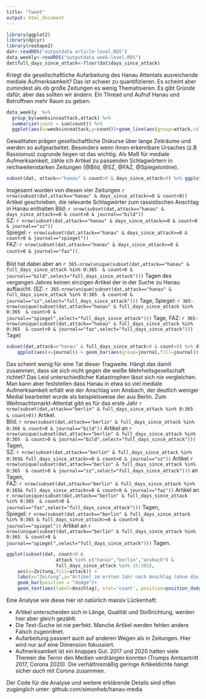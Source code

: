 ```yaml
---
title: "Tweet"
output: html_document
---
```


```r
library(ggplot2)
library(dplyr)
library(reshape2)
dat<-readRDS("outputdata article-level.RDS")
data_weekly<-readRDS("outputdata week-level.RDS")
dat$full_days_since_attack<-floor(dat$days_since_attack)
```

Kriegt die gesellschaftliche Aufarbeitung des Hanau Attentats ausreichende mediale Aufmerksamkeit? Das ist schwer zu quantifizieren. Es scheint aber zumindest als ob große Zeitungen es wenig Thematisieren. Es gibt Gründe dafür, aber das sollten wir ändern. Ein Thread und Aufruf Hanau und Betroffnen mehr Raum zu geben:

```r
data_weekly  %>% 
  group_by(weeksinceattack,attack) %>% 
  summarize(count = sum(count)) %>%  
  ggplot(aes(x=weeksinceattack,y=count))+geom_line(aes(group=attack,color=attack))+xlim(c(-5,52))
```

Gewalttaten prägen gesellschaftliche Diskurse über lange Zeiträume und werden so aufgearbeitet. Besonders wenn ihnen erkennbare Ursaches (z.B Rassismus) zugrunde liegen ist das wichtig. Als Maß für mediale Aufmerksamkeit, zähle ich Artikel zu passenden Schlagwörtern in reichweitenstarken Zeitungen (@Bild, @SZ, @FAZ, @Spiegelonline).
```r
subset(dat, attack=="hanau" & count>0 & days_since_attack>0) %>% ggplot(aes(x=Zeitung)) + geom_bar(aes(fill=Zeitung))
```

Insgesamt wurden von diesen vier Zeitungen `r nrow(subset(dat,attack=="hanau" & days_since_attack>=0 & count>0))` Artikel geschrieben, die relevante Schlagwörter zum rassistischen Anschlag in Hanau enthalten
Bild: `r nrow(subset(dat,attack=="hanau" & days_since_attack>=0 & count>0 & journal=="bild"))`<br />
SZ: `r nrow(subset(dat,attack=="hanau" & days_since_attack>=0 & count>0 & journal=="sz"))`<br />
Spiegel: `r nrow(subset(dat,attack=="hanau" & days_since_attack>=0 & count>0 & journal=="spiegel"))`<br />
FAZ: `r nrow(subset(dat,attack=="hanau" & days_since_attack>=0 & count>0 & journal=="faz"))`.<br /><br />
Bild hat dabei aber an `r 365-nrow(unique(subset(dat,attack=="hanau" & full_days_since_attack %in% 0:365  & count>0 & journal=="bild",select="full_days_since_attack")))` Tagen des vergangen Jahres keinen einzigen Artikel der in der Suche zu Hanau auftaucht. 
(SZ: `r 365-nrow(unique(subset(dat,attack=="hanau" & full_days_since_attack %in% 0:365  & count>0 & journal=="sz",select="full_days_since_attack")))` Tage,
Spiegel:  `r 365-nrow(unique(subset(dat,attack=="hanau" & full_days_since_attack %in% 0:365  & count>0 & journal=="spiegel",select="full_days_since_attack")))` Tage,
FAZ:  `r 365-nrow(unique(subset(dat,attack=="hanau" & full_days_since_attack %in% 0:365  & count>0 & journal=="faz",select="full_days_since_attack")))` Tage)

```r
subset(dat,attack=="hanau" & full_days_since_attack>0 & count>0) %>% distinct(journal,full_days_since_attack,journal) %>% 
    ggplot(aes(x=journal)) + geom_bar(aes(group=journal,fill=journal)) + labs(x="Zeitung",y="Tage im letzten Jahr mit mindestens einem Artikel")
```

Das scheint wenig für eine Tat dieser Tragweite. Hängt das damit zusammen, dass sie sich nicht gegen die weiße Mehrheitsgesellschaft richtet?
Das Leid unterschiedlicher Katastrophen lässt sich nie vergleichen.
Man kann aber feststellen dass Hanau in etwa so viel mediale Aufmerksamkeit erhält wie der Anschlag von Ansbach, der deutlich weniger Medial bearbeitet wurde als beispielsweise der aus Berlin. Zum Weihnachtsmarkt-Attentat gibt es für das erste Jahr `r nrow(subset(dat,attack=="berlin" & full_days_since_attack %in% 0:365  & count>0))` Artikel.<br/>
Bild: `r nrow(subset(dat,attack=="berlin" & full_days_since_attack %in% 0:366 & count>0 & journal=="bild"))` Artikel an `r nrow(unique(subset(dat,attack=="berlin" & full_days_since_attack %in% 0:365  & count>0 & journal=="bild",select="full_days_since_attack")))` Tagen,<br/>
SZ: `r nrow(subset(dat,attack=="berlin" & full_days_since_attack %in% 0:365& full_days_since_attack>=0 & count>0 & journal=="sz"))` Artikel `r nrow(unique(subset(dat,attack=="berlin" & full_days_since_attack %in% 0:365  & count>0 & journal=="sz",select="full_days_since_attack")))` an Tagen,<br/>
FAZ: `r nrow(subset(dat,attack=="berlin" & full_days_since_attack %in% 0:365& full_days_since_attack>=0 & count>0 & journal=="faz"))` Artikel an `r nrow(unique(subset(dat,attack=="berlin" & full_days_since_attack %in% 0:365  & count>0 & journal=="faz",select="full_days_since_attack")))` Tagen,<br/>
Spiegel: `r nrow(subset(dat,attack=="berlin" & full_days_since_attack %in% 0:365 & full_days_since_attack>=0 & count>0 & journal=="spiegel"))` Artikel an `r nrow(unique(subset(dat,attack=="berlin" & full_days_since_attack %in% 0:365  & count>0 & journal=="spiegel",select="full_days_since_attack")))` Tagen.

```r
ggplot(subset(dat, count>0 &
                  attack %in% c("hanau","berlin","ansbach") & 
                  full_days_since_attack %in% 15:365),
    aes(x=Zeitung,fill=attack)) +
    labs(x="Zeitung",y="Artikel im ersten Jahr nach Anschlag (ohne die ersten 2 Wochen")+
    geom_bar(position = "dodge")+
    geom_text(aes(label=Anschlag), stat='count', position=position_dodge(width=0.9))
```

Eine Analyse wie diese hier ist natürlich massiv Lückenhaft:
<ul>
<li> Artikel unterscheiden sich in Länge, Qualität und Stoßrichtung, werden hier aber gleich gezählt.</li>
<li> Die Text-Suche ist nie perfekt. Manche Artikel werden fehlen andere Falsch zugeordnet.</li>
<li> Aufarbeitung passiert auch auf anderen Wegen als in Zeitungen. Hier wird nur auf eine Dimension fokussiert.</li>
<li> Aufmerksamkeit ist ein knappes Gut. 2017 und 2020 hatten viele Themen die Terror den Medien verdrängen konnten (Trumps Amtsantritt 2017, Corona 2020). Die verhältnismäßig geringe Artikeldichte hangt sicher *auch* mit Corona zusammen.</li>
</ul>
Der Code für die Analyse und weitere erklärende Details sind offen zugänglich unter: github.com/simonheb/hanau-media
